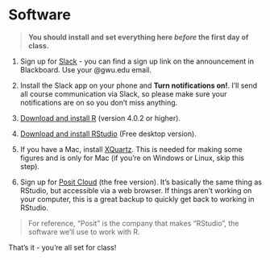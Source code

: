 # Software

> **You should install and set everything here _before_ the first day of class.**

1. Sign up for [Slack]({{< var slack >}}) - you can find a sign up link on the announcement in Blackboard. Use your @gwu.edu email.

2. Install the Slack app on your phone and **Turn notifications on!**. I'll send all course communication via Slack, so please make sure your notifications are on so you don't miss anything. 

3. [Download and install R](https://cloud.r-project.org) (version 4.0.2 or higher).

4. [Download and install RStudio](https://rstudio.com/products/rstudio/download/) (Free desktop version).

5. If you have a Mac, install [XQuartz](https://www.xquartz.org/). This is needed for making some figures and is only for Mac (if you're on Windows or Linux, skip this step).

6. Sign up for [Posit Cloud](https://posit.cloud/plans/free) (the free version). It's basically the same thing as RStudio, but accessible via a web browser. If things aren't working on your computer, this is a great backup to quickly get back to working in RStudio. 

> For reference, "Posit" is the company that makes "RStudio", the software we'll use to work with R.

That's it - you're all set for class!
